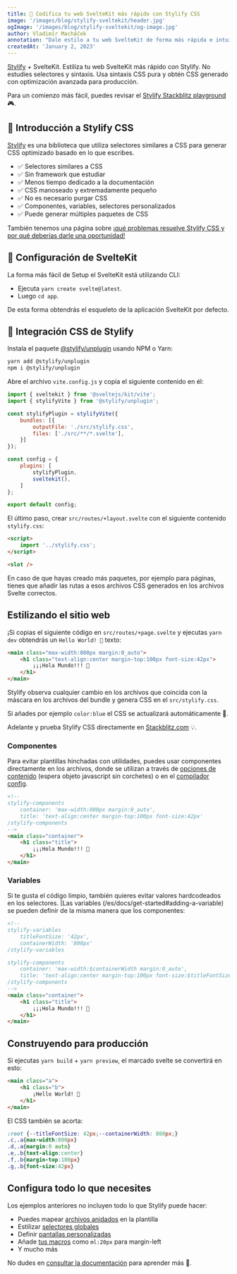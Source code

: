```yaml
---
title: 🚀 Codifica tu web SvelteKit más rápido con Stylify CSS
image: '/images/blog/stylify-sveltekit/header.jpg'
ogImage: '/images/blog/stylify-sveltekit/og-image.jpg'
author: Vladimír Macháček
annotation: "Dale estilo a tu web SvelteKit de forma más rápida e intuitiva con Stylify. Aprende a definir componentes, variables y consigue un CSS extremadamente optimizado."
createdAt: 'January 2, 2023'
---
```


[Stylify](/) + SvelteKit. Estiliza tu web SvelteKit más rápido con Stylify. No estudies selectores y sintaxis. Usa sintaxis CSS pura y obtén CSS generado con optimización avanzada para producción.

Para un comienzo más fácil, puedes revisar el [Stylify Stackblitz playground](https://stackblitz.com/edit/stylify-sveltekit-example?file=src%2Froutes%2F%2Bpage.svelte) 🎮.

## 💎 Introducción a Stylify CSS
[Stylify](/) es una biblioteca que utiliza selectores similares a CSS para generar CSS optimizado basado en lo que escribes.

- ✅ Selectores similares a CSS
- ✅ Sin framework que estudiar
- ✅ Menos tiempo dedicado a la documentación
- ✅ CSS manoseado y extremadamente pequeño
- ✅ No es necesario purgar CSS
- ✅ Componentes, variables, selectores personalizados
- ✅ Puede generar múltiples paquetes de CSS

También tenemos una página sobre [¡qué problemas resuelve Stylify CSS y por qué deberías darle una oportunidad!](/es/docs/get-started/why-stylify-css)

## 🚀 Configuración de SvelteKit
La forma más fácil de Setup el SvelteKit está utilizando CLI:
- Ejecuta `yarn create svelte@latest`.
- Luego `cd app`.

De esta forma obtendrás el esqueleto de la aplicación SvelteKit por defecto.

## 🔌 Integración CSS de Stylify
Instala el paquete [@stylify/unplugin](/es/docs/unplugin) usando NPM o Yarn:

```bash
yarn add @stylify/unplugin
npm i @stylify/unplugin
```

Abre el archivo `vite.config.js` y copia el siguiente contenido en él:

```javascript
import { sveltekit } from '@sveltejs/kit/vite';
import { stylifyVite } from '@stylify/unplugin';

const stylifyPlugin = stylifyVite({
	bundles: [{
		outputFile: './src/stylify.css',
		files: ['./src/**/*.svelte'],
	}]
});

const config = {
	plugins: [
		stylifyPlugin,
		sveltekit(),
	]
};

export default config;
```

El último paso, crear `src/routes/+layout.svelte` con el siguiente contenido `stylify.css`:

```html
<script>
	import '../stylify.css';
</script>

<slot />
```

En caso de que hayas creado más paquetes, por ejemplo para páginas, tienes que añadir las rutas a esos archivos CSS generados en los archivos Svelte correctos.

## Estilizando el sitio web
¡Si copias el siguiente código en `src/routes/+page.svelte` y ejecutas `yarn dev` obtendrás un `Hello World! 🎉` texto:

```html
<main class="max-width:800px margin:0_auto">
	<h1 class="text-align:center margin-top:100px font-size:42px">
		¡¡¡Hola Mundo!!! 🎉
	</h1>
</main>
```

Stylify observa cualquier cambio en los archivos que coincida con la máscara en los archivos del bundle y genera CSS en el `src/stylify.css`.

Si añades por ejemplo `color:blue` el CSS se actualizará automáticamente 🎉.

Adelante y prueba Stylify CSS directamente en [Stackblitz.com](https://stackblitz.com/edit/stylify-sveltekit-example?file=src%2Froutes%2F%2Bpage.svelte) 💡.

### Componentes
Para evitar plantillas hinchadas con utilidades, puedes usar
componentes directamente en los archivos, donde se utilizan a través de [opciones de contenido](/es/docs/get-started#defining-a-component) (espera objeto javascript sin corchetes) o en el [compilador config](/es/docs/get-started#defining-a-component).

```html
<!--
stylify-components
	container: 'max-width:800px margin:0_auto',
	title: 'text-align:center margin-top:100px font-size:42px'
/stylify-components
-->
<main class="container">
	<h1 class="title">
		¡¡¡Hola Mundo!!! 🎉
	</h1>
</main>
```

### Variables
Si te gusta el código limpio, también quieres evitar valores hardcodeados en los selectores. [Las variables (/es/docs/get-started#adding-a-variable) se pueden definir de la misma manera que los componentes:

```html
<!--
stylify-variables
	titleFontSize: '42px',
	containerWidth: '800px'
/stylify-variables

stylify-components
	container: 'max-width:$containerWidth margin:0_auto',
	title: 'text-align:center margin-top:100px font-size:$titleFontSize'
/stylify-components
-->
<main class="container">
	<h1 class="title">
		¡¡¡Hola Mundo!!! 🎉
	</h1>
</main>
```

## Construyendo para producción
Si ejecutas `yarn build` + `yarn preview`, el marcado svelte se convertirá en esto:

```html
<main class="a">
	<h1 class="b">
		¡Hello World! 🎉
	</h1>
</main>
```

El CSS también se acorta:
```css
:root {--titleFontSize: 42px;--containerWidth: 800px;}
.c,.a{max-width:800px}
.d,.a{margin:0 auto}
.e,.b{text-align:center}
.f,.b{margin-top:100px}
.g,.b{font-size:42px}
```

## Configura todo lo que necesites
Los ejemplos anteriores no incluyen todo lo que Stylify puede hacer:
- Puedes mapear [archivos anidados](/es/docs/bundler#files-content-option) en la plantilla
- Estilizar [selectores globales](/es/docs/stylify/compiler#customselectors)
- Definir [pantallas personalizadas](/es/docs/stylify/compiler#screens)
- Añade [tus macros](/es/docs/stylify/compiler#macros) como `ml:20px` para margin-left
- Y mucho más

No dudes en [consultar la documentación](/es/docs/get-started) para aprender más 💎.
